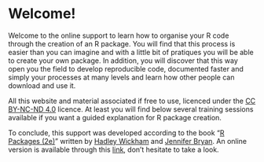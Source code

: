 # Welcome! {.unnumbered}

Welcome to the online support to learn how to organise your R code through the creation of an R package. You will find that this process is easier than you can imagine and with a little bit of pratiques you will be able to create your own package. In addition, you will discover that this way open you the field to develop reproducible code, documented faster and simply your processes at many levels and learn how other people can download and use it.

All this website and material associated if free to use, licenced under the [CC BY-NC-ND 4.0](https://creativecommons.org/licenses/by-nc-nd/4.0/){.external target="_blank"} licence. At least you will find below several training sessions available if you want a guided explanation for R package creation.

To conclude, this support was developed according to the book "[R Packages (2e)](https://r-pkgs.org/){.external target="_blank"}" written by [Hadley Wickham](http://hadley.nz) and [Jennifer Bryan](http://jennybryan.org/). An online version is available through this [link](https://r-pkgs.org/){.external target="_blank"}, don't hesitate to take a look.